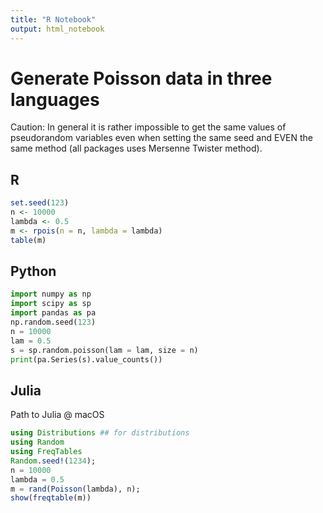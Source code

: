 ```yaml
---
title: "R Notebook"
output: html_notebook
---
```


# Generate Poisson data in three languages 

Caution: In general it is rather impossible to get the same values of pseudorandom variables even when setting the same seed and EVEN the same method (all packages uses Mersenne Twister method).

## R

```r
set.seed(123)
n <- 10000
lambda <- 0.5
m <- rpois(n = n, lambda = lambda)
table(m)
```

## Python

```python
import numpy as np 
import scipy as sp
import pandas as pa
np.random.seed(123)
n = 10000
lam = 0.5
s = sp.random.poisson(lam = lam, size = n)
print(pa.Series(s).value_counts())
```



## Julia

Path to Julia @ macOS 

```julia
using Distributions ## for distributions
using Random
using FreqTables
Random.seed!(1234);
n = 10000
lambda = 0.5
m = rand(Poisson(lambda), n);
show(freqtable(m))
```


